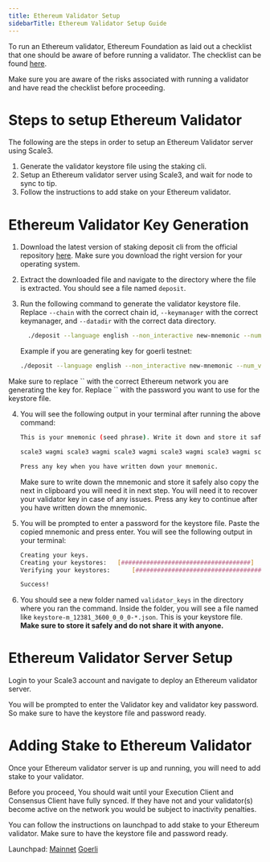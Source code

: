 ```yaml
---
title: Ethereum Validator Setup
sidebarTitle: Ethereum Validator Setup Guide
---
```


To run an Ethereum validator, Ethereum Foundation as laid out a checklist that one should be aware of before running a validator. 
The checklist can be found [here](https://launchpad.ethereum.org/en/checklist). 

Make sure you are aware of the risks associated with running a validator and have read the checklist before proceeding.

# Steps to setup Ethereum Validator

The following are the steps in order to setup an Ethereum Validator server using Scale3.

1. Generate the validator keystore file using the staking cli.
2. Setup an Ethereum validator server using Scale3, and wait for node to sync to tip.
3. Follow the instructions to add stake on your Ethereum validator.

# Ethereum Validator Key Generation

1. Download the latest version of staking deposit cli from the official repository [here](https://github.com/ethereum/staking-deposit-cli/releases/latest). Make sure you download the right version for your operating system.
2. Extract the downloaded file and navigate to the directory where the file is extracted. You should see a file named `deposit`.
3. Run the following command to generate the validator keystore file. Replace `--chain` with the correct chain id, `--keymanager` with the correct keymanager, and `--datadir` with the correct data directory.


    ```bash
      ./deposit --language english --non_interactive new-mnemonic --num_validators 1 --mnemonic_language english --chain <ETHEREUM_NETWORK> --keystore_password <KEY_PASSWORD>
      ```
    Example if you are generating key for goerli testnet:

      ```bash
      ./deposit --language english --non_interactive new-mnemonic --num_validators 1 --mnemonic_language english --chain goerli --keystore_password 'examplepassword'
      ```

  <Note>
    Make sure to replace `<ETHEREUM_NETWORK>` with the correct Ethereum network you are generating the key for. Replace `<KEY_PASSWORD>` with the password you want to use for the keystore file.
  </Note>

4. You will see the following output in your terminal after running the above command:

   ```bash
   This is your mnemonic (seed phrase). Write it down and store it safely. It is the ONLY way to retrieve your deposit.

   scale3 wagmi scale3 wagmi scale3 wagmi scale3 wagmi scale3 wagmi scale3 wagmi scale3 wagmi scale3 wagmi scale3 wagmi scale3 wagmi scale3 wagmi scale3 wagmi

   Press any key when you have written down your mnemonic.
   ```

   Make sure to write down the mnemonic and store it safely also copy the next in clipboard you will need it in next step. You will need it to recover your validator key in case of any issues. Press any key to continue after you have written down the mnemonic.

5. You will be prompted to enter a password for the keystore file. Paste the copied mnemonic and press enter. You will see the following output in your terminal:

   ```bash
   Creating your keys.
   Creating your keystores:	  [####################################]  1/1
   Verifying your keystores:	  [####################################]  1/1

   Success!
   ```

6. You should see a new folder named `validator_keys` in the directory where you ran the command. Inside the folder, you will see a file named like `keystore-m_12381_3600_0_0_0-*.json`. This is your keystore file. **Make sure to store it safely and do not share it with anyone.**

# Ethereum Validator Server Setup

Login to your Scale3 account and navigate to deploy an Ethereum validator server.

You will be prompted to enter the Validator key and validator key password. So make sure to have the keystore file and password ready.

# Adding Stake to Ethereum Validator

Once your Ethereum validator server is up and running, you will need to add stake to your validator.

<Warning>
	Before you proceed, You should wait until your Execution Client and Consensus
	Client have fully synced. If they have not and your validator(s) become active
	on the network you would be subject to inactivity penalties.
</Warning>

You can follow the instructions on launchpad to add stake to your Ethereum validator. Make sure to have the keystore file and password ready.

Launchpad: [Mainnet](https://launchpad.ethereum.org/en/overview) [Goerli](https://goerli.launchpad.ethereum.org/en/overview)
